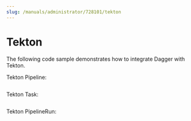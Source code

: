 ```yaml
---
slug: /manuals/administrator/728101/tekton
---
```


# Tekton

The following code sample demonstrates how to integrate Dagger with Tekton.

Tekton Pipeline:

```yaml title="git-pipeline.yaml" file=./snippets/tekton-git-pipeline.yaml
```

Tekton Task:

```yaml title="dagger-task.yaml" file=./snippets/tekton-dagger-task.yaml
```

Tekton PipelineRun:

```yaml title="git-pipeline-run.yaml" file=./snippets/tekton-git-pipeline-run.yaml
```
